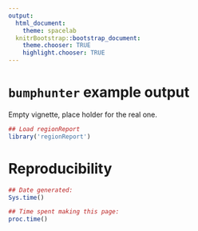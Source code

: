 ```yaml
---
output:
  html_document:
    theme: spacelab
  knitrBootstrap::bootstrap_document:
    theme.chooser: TRUE
    highlight.chooser: TRUE
---
```


<!--
%\VignetteEngine{knitr::rmarkdown}
%\VignetteIndexEntry{Output from example with data from bumphunter}
-->

`bumphunter` example output
====================

Empty vignette, place holder for the real one.

```r
## Load regionReport
library('regionReport')
```

# Reproducibility

```r
## Date generated:
Sys.time()

## Time spent making this page:
proc.time()
```



